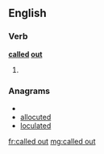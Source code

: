 ==English==

===Verb===
'''[[called]] [[out]]'''

# {{past of|call out}}

===Anagrams===
* {{alphagram|acdellotu}}
* [[allocuted#English|allocuted]]
* [[loculated#English|loculated]]

[[fr:called out]]
[[mg:called out]]